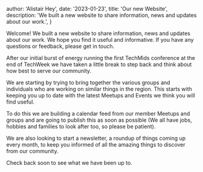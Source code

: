 
  author: 'Alistair Hey',
  date: '2023-01-23',
  title: 'Our new Website',
  description:
    'We built a new website to share information, news and updates about our work.',
}


Welcome! We built a new website to share information, news and updates about our work. We hope you find it useful and informative. If you have any questions or feedback, please get in touch.

After our initial burst of energy running the first TechMids conference at the end of TechWeek we have taken a little break
to step back and think about how best to serve our community.

We are starting by trying to bring together the various groups and individuals who are working on similar things in the region. This
starts with keeping you up to date with the latest Meetups and Events we think you will find useful.

To do this we are building a calendar feed from our member Meetups and groups and are going to publish this as soon as possible (We all have jobs, hobbies and families to look after too, so please be patient).

We are also looking to start a newsletter, a roundup of things coming up every month, to keep you informed of all the
amazing things to discover from our community.

Check back soon to see what we have been up to.